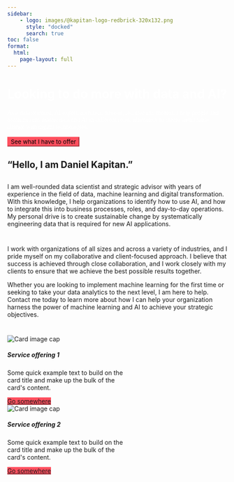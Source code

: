 ```yaml
---
sidebar:
    - logo: images/@kapitan-logo-redbrick-320x132.png
      style: "docked"
      search: true
toc: false
format: 
  html:
    page-layout: full
---
```


::: {.container-fluid}
```{=html}
<div class="p-5 mb-4 bg-light rounded-3 bgimg">
  <div class="container-fluid py-5">
    <h1 class="display-5 fw-bold">Looking to do more with data and AI?</h1>
    <p class="col-md-8 fs-4 hero-quote">As a data scientist, AI expert, architect, advisor, lecturer and mentor, I help people and organizations master data and AI in different roles, ultimately to create sustainable change with digital technologies.</p>
    <button class="btn btn-primary btn-lg" type="button">See what I have to offer</button>
  </div>
</div>

<style type="text/css">
.bgimg {
  background-image: url('images/hero.jpg');
}
.hero-quote {
  font-family: "Zilla Slab";
  font-color: white;
  color: white;
}

.fw-bold {
  /* font-family: "Zilla Slab Highlight"; */
  font-style: bold !important;
  color: white !important;
}

.btn-primary {
  background-color: #ff4f5e;
  border-color: #ff4f5e;
  font-family: "Inter";
}
</style>
```
:::

:::: {.container}
::: {.grid}

::: {.g-col-4}
# "Hello, I am Daniel Kapitan."
:::

::: {.g-col-8}
# 
I am well-rounded data scientist and strategic advisor with years of experience in the field of data, machine learning and digital transformation. With this knowledge, I help organizations to identify how to use AI, and how to integrate this into business processes, roles, and day-to-day operations. My personal drive is to create sustainable change by systematically engineering data that is required for new AI applications.

:::
:::
::::

#  
I work with organizations of all sizes and across a variety of industries, and I pride myself on my collaborative and client-focused approach. I believe that success is achieved through close collaboration, and I work closely with my clients to ensure that we achieve the best possible results together.

Whether you are looking to implement machine learning for the first time or seeking to take your data analytics to the next level, I am here to help. Contact me today to learn more about how I can help your organization harness the power of machine learning and AI to achieve your strategic objectives.

```{=html}
<!-- Google Calendar Appointment Scheduling begin -->
<link href="https://calendar.google.com/calendar/scheduling-button-script.css" rel="stylesheet">
<script src="https://calendar.google.com/calendar/scheduling-button-script.js" async></script>
<script>
(function() {
  var target = document.currentScript;
  window.addEventListener('load', function() {
    calendar.schedulingButton.load({
      url: 'https://calendar.google.com/calendar/appointments/AcZssZ3bat8-Gyswn1RmSeowmu2ZAdqkJl9YDoSjNnk=?gv=true',
      color: '#ff4f5e',
      label: 'Book an appointment',
      target,
    });
  });
})();
</script>
<!-- end Google Calendar Appointment Scheduling -->
```
# 

:::: {.container}
::: {.grid}

::: {.g-col-6}
```{=html}
<div class="card" style="width: 18rem;">
  <img class="card-img-top" src="images/tim-mossholder-bo3SHP58C3g-unsplash.jpeg" alt="Card image cap">
  <div class="card-body">
    <h5 class="card-title">Service offering 1</h5>
    <p class="card-text">Some quick example text to build on the card title and make up the bulk of the card's content.</p>
    <a href="#" class="btn btn-primary">Go somewhere</a>
  </div>
</div>
```
:::
::: {.g-col-6}
```{=html}
<div class="card" style="width: 18rem;">
  <img class="card-img-top" src="images/tim-mossholder-bo3SHP58C3g-unsplash.jpeg" alt="Card image cap">
  <div class="card-body">
    <h5 class="card-title">Service offering 2</h5>
    <p class="card-text">Some quick example text to build on the card title and make up the bulk of the card's content.</p>
    <a href="#" class="btn btn-primary">Go somewhere</a>
  </div>
</div>
```
:::

:::
::::



